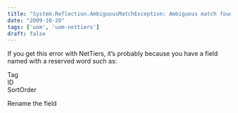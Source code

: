 ```yaml
---
title: "System.Reflection.AmbiguousMatchException: Ambiguous match found."
date: "2009-10-20"
tags: ['uom', 'uom-nettiers']
draft: false
---
```


If you get this error with NetTiers, it’s probably because you have a field named with a reserved word such as:

Tag  
ID  
SortOrder

Rename the field
